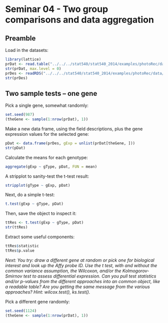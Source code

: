 Seminar 04 - Two group comparisons and data aggregation
========================================================

Preamble
--------

Load in the datasets:

```r
library(lattice)
prDat <- read.table("../../../stat540/stat540_2014/examples/photoRec/data/GSE4051_data.tsv")
str(prDat, max.level = 0)
prDes <- readRDS("../../../stat540/stat540_2014/examples/photoRec/data/GSE4051_design.rds")
str(prDes)
```

Two sample tests -- one gene
----------------------------

Pick a single gene, somewhat randomly:

```r
set.seed(987)
(theGene <- sample(1:nrow(prDat), 1))
```

Make a new data frame, using the field descriptions, plus the gene expression values for the selected gene:

```r
pDat <- data.frame(prDes, gExp = unlist(prDat[theGene, ])) 
str(pDat)
```

Calculate the means for each genotype:

```r
aggregate(gExp ~ gType, pDat, FUN = mean)
```

A stripplot to sanity-test the t-test result:

```r
stripplot(gType ~ gExp, pDat)
```

Next, do a simple t-test:

```r
t.test(gExp ~ gType, pDat)
```

Then, save the object to inspect it:

```r
ttRes <- t.test(gExp ~ gType, pDat)
str(ttRes)
```

Extract some useful components:

```r
ttRes$statistic
ttRes$p.value
```

*Next: You try: draw a different gene at random or pick one for biological interest and look up the Affy probe ID. Use the t test, with and without the common variance assumption, the Wilcoxon, and/or the Kolmogorov-Smirnov test to assess differential expression. Can you pull test statistics and/or p-values from the different approaches into an common object, like a readable table? Are you getting the same message from the various approaches? Hint: wilcox.test(), ks.test().*

Pick a different gene randomly:

```r
set.seed(1124)
(theGene <- sample(1:nrow(prDat), 1))
```



